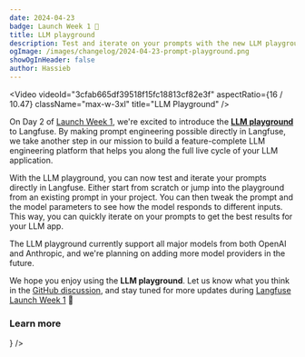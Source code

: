 ```yaml
---
date: 2024-04-23
badge: Launch Week 1 🚀
title: LLM playground
description: Test and iterate on your prompts with the new LLM playground directly in Langfuse.
ogImage: /images/changelog/2024-04-23-prompt-playground.png
showOgInHeader: false
author: Hassieb
---
```



<ChangelogHeader />

<Video
  videoId="3cfab665df39518f15fc18813cf82e3f"
  aspectRatio={16 / 10.47}
  className="max-w-3xl"
  title="LLM Playground"
/>

On Day 2 of [Launch Week 1](/blog/launch-week-1), we're excited to introduce the [**LLM playground**](/docs/playground) to Langfuse. By making prompt engineering possible directly in Langfuse, we take another step in our mission to build a feature-complete LLM engineering platform that helps you along the full live cycle of your LLM application.

With the LLM playground, you can now test and iterate your prompts directly in Langfuse. Either start from scratch or jump into the playground from an existing prompt in your project. You can then tweak the prompt and the model parameters to see how the model responds to different inputs. This way, you can quickly iterate on your prompts to get the best results for your LLM app.

The LLM playground currently support all major models from both OpenAI and Anthropic, and we're planning on adding more model providers in the future.

We hope you enjoy using the **LLM playground**. Let us know what you think in the [GitHub discussion](https://github.com/orgs/langfuse/discussions/1170), and stay tuned for more updates during [Langfuse Launch Week 1](/blog/launch-week-1) 🚀

### Learn more


<Cards num={3}>
  <Card title="Playground docs" href="/docs/playground" icon={<Book />} />
</Cards>
